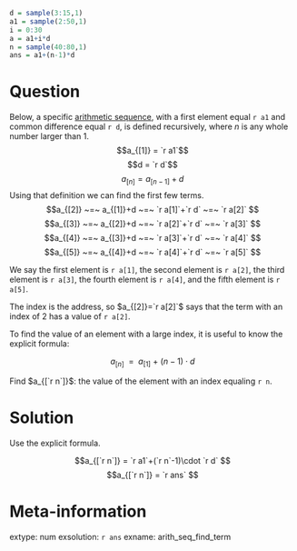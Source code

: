 ```r
d = sample(3:15,1)
a1 = sample(2:50,1)
i = 0:30
a = a1+i*d
n = sample(40:80,1)
ans = a1+(n-1)*d
```


Question
========

Below, a specific [arithmetic sequence](https://en.wikipedia.org/wiki/Arithmetic_progression){target="_blank"}, with a first element equal `r a1` and common difference equal `r d`, is defined recursively, where $n$ is any whole number larger than 1.
$$a_{[1]} = `r a1`$$
$$d = `r d`$$
$$a_{[n]} = a_{[n-1]}+d$$
Using that definition we can find the first few terms.
$$a_{[2]} ~=~ a_{[1]}+d ~=~ `r a[1]`+`r d` ~=~ `r a[2]` $$
$$a_{[3]} ~=~ a_{[2]}+d ~=~ `r a[2]`+`r d` ~=~ `r a[3]` $$
$$a_{[4]} ~=~ a_{[3]}+d ~=~ `r a[3]`+`r d` ~=~ `r a[4]` $$
$$a_{[5]} ~=~ a_{[4]}+d ~=~ `r a[4]`+`r d` ~=~ `r a[5]` $$

We say the first element is `r a[1]`, the second element is `r a[2]`, the third element is `r a[3]`, the fourth element is `r a[4]`, and the fifth element is `r a[5]`. 

The index is the address, so $a_{[2]}=`r a[2]`$ says that the term with an index of 2 has a value of `r a[2]`.


To find the value of an element with a large index, it is useful to know the explicit formula:

$$a_{[n]} ~~=~~ a_{[1]}~+~(n-1)\cdot d $$

Find $a_{[`r n`]}$: the value of the element with an index equaling `r n`.




Solution
========

Use the explicit formula.

$$a_{[`r n`]} = `r a1`+(`r n`-1)\cdot `r d` $$
$$a_{[`r n`]} = `r ans` $$


Meta-information
============
extype: num
exsolution: `r ans`
exname: arith_seq_find_term